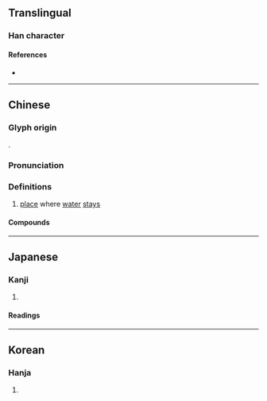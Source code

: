 {{also|潴}}
{{character info/new}}
==Translingual==

===Han character===
{{Han char|rn=85|rad=水|as=16|sn=19|four=34160|canj=EMOA|ids=⿰氵豬}}

====References====
* {{Han ref|kx=0660.180|dkj=18670|dj=1070.110|hdz=31777.110|uh=7026|ud=28710|bh=EFF5|bd=61429}}

----

==Chinese==
{{zh-forms|s=潴|alt=豬}}

===Glyph origin===
{{Han etym}}
{{Han compound|水|豬|ls=psc|c1=s|c2=p}}.

===Pronunciation===
{{zh-pron
|m=zhū
|c=zyu1
|mn=chu
|mc=y
|oc=y
|ma=
|cat=n
}}

===Definitions===
{{zh-hanzi}}

# [[place]] where [[water]] [[stay]]s

====Compounds====
{{zh-der|瀦澤|瀦水|瀦留}}

----

==Japanese==

===Kanji===
{{ja-kanji|grade=|rs=水16}}

# {{defn|lang=ja|sort=水16}}

====Readings====
{{ja-readings
|on=ちょ
|kun=みずたま-り
}}

----

==Korean==

===Hanja===
{{ko-hanja|hangeul=저|eumhun=|rv=jeo|mr=chŏ|y=ce}}

# {{defn|lang=ko|sort=水16}}